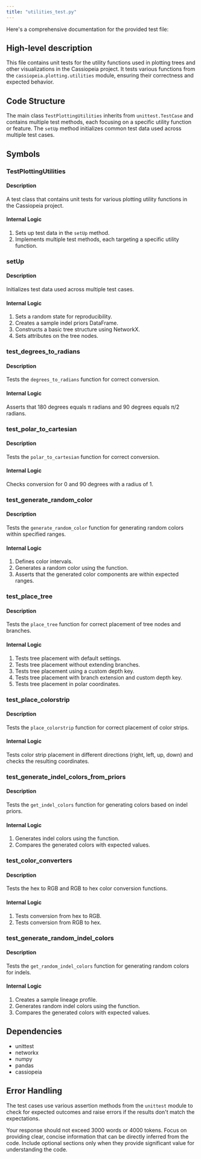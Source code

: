 ```yaml
---
title: "utilities_test.py"
---
```


Here's a comprehensive documentation for the provided test file:

## High-level description
This file contains unit tests for the utility functions used in plotting trees and other visualizations in the Cassiopeia project. It tests various functions from the `cassiopeia.plotting.utilities` module, ensuring their correctness and expected behavior.

## Code Structure
The main class `TestPlottingUtilities` inherits from `unittest.TestCase` and contains multiple test methods, each focusing on a specific utility function or feature. The `setUp` method initializes common test data used across multiple test cases.

## Symbols

### TestPlottingUtilities
#### Description
A test class that contains unit tests for various plotting utility functions in the Cassiopeia project.

#### Internal Logic
1. Sets up test data in the `setUp` method.
2. Implements multiple test methods, each targeting a specific utility function.

### setUp
#### Description
Initializes test data used across multiple test cases.

#### Internal Logic
1. Sets a random state for reproducibility.
2. Creates a sample indel priors DataFrame.
3. Constructs a basic tree structure using NetworkX.
4. Sets attributes on the tree nodes.

### test_degrees_to_radians
#### Description
Tests the `degrees_to_radians` function for correct conversion.

#### Internal Logic
Asserts that 180 degrees equals π radians and 90 degrees equals π/2 radians.

### test_polar_to_cartesian
#### Description
Tests the `polar_to_cartesian` function for correct conversion.

#### Internal Logic
Checks conversion for 0 and 90 degrees with a radius of 1.

### test_generate_random_color
#### Description
Tests the `generate_random_color` function for generating random colors within specified ranges.

#### Internal Logic
1. Defines color intervals.
2. Generates a random color using the function.
3. Asserts that the generated color components are within expected ranges.

### test_place_tree
#### Description
Tests the `place_tree` function for correct placement of tree nodes and branches.

#### Internal Logic
1. Tests tree placement with default settings.
2. Tests tree placement without extending branches.
3. Tests tree placement using a custom depth key.
4. Tests tree placement with branch extension and custom depth key.
5. Tests tree placement in polar coordinates.

### test_place_colorstrip
#### Description
Tests the `place_colorstrip` function for correct placement of color strips.

#### Internal Logic
Tests color strip placement in different directions (right, left, up, down) and checks the resulting coordinates.

### test_generate_indel_colors_from_priors
#### Description
Tests the `get_indel_colors` function for generating colors based on indel priors.

#### Internal Logic
1. Generates indel colors using the function.
2. Compares the generated colors with expected values.

### test_color_converters
#### Description
Tests the hex to RGB and RGB to hex color conversion functions.

#### Internal Logic
1. Tests conversion from hex to RGB.
2. Tests conversion from RGB to hex.

### test_generate_random_indel_colors
#### Description
Tests the `get_random_indel_colors` function for generating random colors for indels.

#### Internal Logic
1. Creates a sample lineage profile.
2. Generates random indel colors using the function.
3. Compares the generated colors with expected values.

## Dependencies
- unittest
- networkx
- numpy
- pandas
- cassiopeia

## Error Handling
The test cases use various assertion methods from the `unittest` module to check for expected outcomes and raise errors if the results don't match the expectations.

Your response should not exceed 3000 words or 4000 tokens. Focus on providing clear, concise information that can be directly inferred from the code. Include optional sections only when they provide significant value for understanding the code.